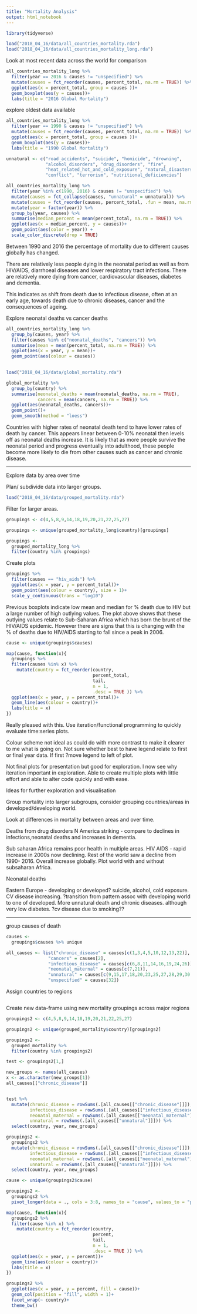 ```yaml
---
title: "Mortality Analysis"
output: html_notebook
---
```


```r

library(tidyverse)
```

```r
load("2018_04_16/data/all_countries_mortality.rda")
load("2018_04_16/data/all_countries_mortality_long.rda")
```

Look at most recent data across the world for comparison

```r
all_countries_mortality_long %>% 
  filter(year == 2016 & causes != "unspecified") %>% 
  mutate(causes = fct_reorder(causes, percent_total, na.rm = TRUE)) %>%
  ggplot(aes(x = percent_total, group = causes ))+
  geom_boxplot(aes(y = causes))+
  labs(title = "2016 Global Mortality")
```

explore oldest data available

```r
all_countries_mortality_long %>% 
  filter(year == 1990 & causes != "unspecified") %>% 
  mutate(causes = fct_reorder(causes, percent_total, na.rm = TRUE)) %>% 
  ggplot(aes(x = percent_total, group = causes ))+
  geom_boxplot(aes(y = causes))+
  labs(title = "1990 Global Mortality")
```

```r
unnatural <- c("road_accidents", "suicide", "homicide", "drowning",
               "alcohol_disorders", "drug_disorders", "fire",
               "heat_related_hot_and_cold_exposure", "natural_disasters",
               "conflict", "terrorism", "nutritional_deficiencies")

all_countries_mortality_long %>% 
  filter(year %in% c(1990, 2016) & causes != "unspecified") %>%
  mutate(causes = fct_collapse(causes, "unnatural" = unnatural)) %>%
  mutate(causes = fct_reorder(causes, percent_total, .fun = mean, na.rm = TRUE)) %>% 
  mutate(year = factor(year)) %>% 
  group_by(year, causes) %>% 
  summarise(median_percent = mean(percent_total, na.rm = TRUE)) %>% 
  ggplot(aes(x = median_percent, y = causes))+
  geom_point(aes(color = year)) +
  scale_color_discrete(drop = TRUE)

```

Between 1990 and 2016 the percentage of mortality due to different causes globally has changed.

There are relatively less people dying in the neonatal period as well as from HIV/AIDS, diarrhoeal diseases and lower respiratory tract infections. There are relatively more dying from cancer, cardiovascular diseases, diabetes and dementia.

This indicates as shift from death due to infectious disease, often at an early age, towards death due to chronic diseases, cancer and the consequences of ageing.

Explore neonatal deaths vs cancer deaths

```r
all_countries_mortality_long %>% 
  group_by(causes, year) %>% 
  filter(causes %in% c("neonatal_deaths", "cancers")) %>% 
  summarise(mean = mean(percent_total, na.rm = TRUE)) %>% 
  ggplot(aes(x = year, y = mean))+
  geom_point(aes(colour = causes))
  
```

```r
load("2018_04_16/data/global_mortality.rda")

global_mortality %>% 
  group_by(country) %>% 
  summarise(neonatal_deaths = mean(neonatal_deaths, na.rm = TRUE),
            cancers = mean(cancers, na.rm = TRUE)) %>% 
  ggplot(aes(neonatal_deaths, cancers))+
  geom_point()+
  geom_smooth(method = "loess")
```

Countries with higher rates of neonatal death tend to have lower rates of death by cancer. This appears linear between 0-10% neonatal then levels off as neonatal deaths increase. It is likely that as more people survive the neonatal period and progress eventually into adulthood, these people become more likely to die from other causes such as cancer and chronic disease.

------------------------------------------------------------------------

Explore data by area over time

Plan/ subdivide data into larger groups.

```r
load("2018_04_16/data/grouped_mortality.rda")
```

Filter for larger areas.

```r
groupings <- c(4,5,8,9,14,18,19,20,21,22,25,27)

groupings <- unique(grouped_mortality_long$country)[groupings]

groupings <- 
  grouped_mortality_long %>% 
  filter(country %in% groupings)
```

Create plots

```r
groupings %>% 
  filter(causes == "hiv_aids") %>% 
  ggplot(aes(x = year, y = percent_total))+
  geom_point(aes(colour = country), size = 1)+
  scale_y_continuous(trans = "log10")
```

Previous boxplots indicate low mean and median for % death due to HIV but a large number of high outlying values. The plot above shows that these outlying values relate to Sub-Saharan Africa which has born the brunt of the HIV/AIDS epidemic. However there are signs that this is changing with the % of deaths due to HIV/AIDS starting to fall since a peak in 2006.

```r

cause <- unique(groupings$causes)

map(cause, function(x){
  groupings %>% 
  filter(causes %in% x) %>% 
    mutate(country = fct_reorder(country, 
                                 percent_total, 
                                 tail, 
                                 n = 1, 
                                 .desc = TRUE )) %>%
  ggplot(aes(x = year, y = percent_total))+
  geom_line(aes(colour = country))+
  labs(title = x)
})

```

Really pleased with this. Use iteration/functional programming to quickly evaluate time:series plots.

Colour scheme not ideal as could do with more contrast to make it clearer to me what is going on. Not sure whether best to have legend relate to first or final year data. If first ?move legend to left of plot.

Not final plots for presentation but good for exploration. I now see why iteration important in exploration. Able to create multiple plots with little effort and able to alter code quickly and with ease.

Ideas for further exploration and visualisation

Group mortality into larger subgroups, consider grouping countries/areas in developed/developing world.

Look at differences in mortality between areas and over time.

Deaths from drug disorders N America striking - compare to declines in infections,neonatal deaths and increases in dementia.

Sub saharan Africa remains poor health in multiple areas. HIV AIDS - rapid increase in 2000s now declining. Rest of the world saw a decline from 1990- 2016. Overall increase globally. Plot world with and without subsaharan Africa.

Neonatal deaths

Eastern Europe - developing or developed? suicide, alcohol, cold exposure. CV disease increasing. ?transition from pattern assoc with developing world to one of developed. More unnatural death and chronic diseases. although very low diabetes. ?cv disease due to smoking??

------------------------------------------------------------------------

group causes of death

```r

causes <- 
  groupings$causes %>% unique

all_causes <- list("chronic_disease" = causes[c(1,3,4,5,10,12,13,22)], 
                "cancers" = causes[2], 
                "infectious_disease" = causes[c(6,8,11,14,16,19,24,26)], 
                "neonatal_maternal" = causes[c(7,21)], 
                "unnatural" = causes[c(9,15,17,18,20,23,25,27,28,29,30,31)], 
                "unspecified" = causes[32])


```

Assign countries to regions

```r


```

Create new data-frame using new mortality groupings across major regions

```r

groupings2 <- c(4,5,8,9,14,18,19,20,21,22,25,27)

groupings2 <- unique(grouped_mortality$country)[groupings2]

groupings2 <- 
  grouped_mortality %>% 
  filter(country %in% groupings2)

test <- groupings2[1,]

new_groups <- names(all_causes)
x <- as.character(new_groups[1])
all_causes[["chronic_disease"]]


test %>% 
  mutate(chronic_disease = rowSums(.[all_causes[["chronic_disease"]]]),
         infectious_disease = rowSums(.[all_causes[["infectious_disease"]]]),
         neonatal_maternal = rowSums(.[all_causes[["neonatal_maternal"]]]),
         unnatural = rowSums(.[all_causes[["unnatural"]]])) %>% 
  select(country, year, new_groups)

groupings2 <- 
  groupings2 %>% 
  mutate(chronic_disease = rowSums(.[all_causes[["chronic_disease"]]]),
         infectious_disease = rowSums(.[all_causes[["infectious_disease"]]]),
         neonatal_maternal = rowSums(.[all_causes[["neonatal_maternal"]]]),
         unnatural = rowSums(.[all_causes[["unnatural"]]])) %>% 
  select(country, year, new_groups)

```

```r

cause <- unique(groupings2$cause)

groupings2 <- 
  groupings2 %>% 
  pivot_longer(data = ., cols = 3:8, names_to = "cause", values_to = "percent")

map(cause, function(x){
  groupings2 %>% 
  filter(cause %in% x) %>% 
    mutate(country = fct_reorder(country, 
                                 percent, 
                                 tail, 
                                 n = 1, 
                                 .desc = TRUE )) %>%
  ggplot(aes(x = year, y = percent))+
  geom_line(aes(colour = country))+
  labs(title = x)
})
```

```r

groupings2 %>% 
  ggplot(aes(x = year, y = percent, fill = cause))+
  geom_col(position = "fill", width = 1)+
  facet_wrap(~ country)+
  theme_bw()
```
